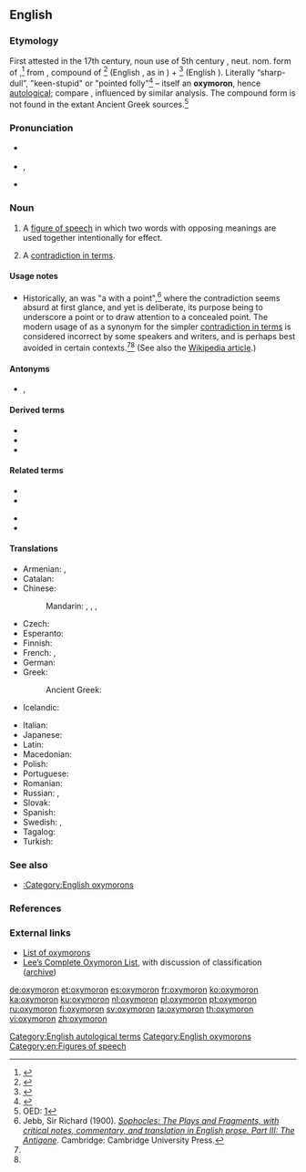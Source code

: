{{also|Oxymoron|oxymóron}}
==English==
{{was wotd|2006|July|12}}
{{wikipedia}}

===Etymology===
First attested in the 17th century, noun use of 5th century {{etyl|la|en}} {{m|la|oxymorum|oxymōrum|pos=adj}}, neut. nom. form of {{m|la|oxymorus|oxymōrus|pos=adj}},<ref name="L+S">{{R:L&S|1=oxymōrus|2=oxymorus}}</ref> from {{etyl|grc|en}} {{m|grc|ὀξύμωρος||}}, compound of {{m|grc|ὀξύς||sharp, keen, pointed}}<ref>{{R:LSJ|1=o)cu/s2|w=ὀξύς}}</ref> (English {{m|en|oxy-}}, as in {{m|en|oxygen}}) + {{m|grc|μωρός||dull, stupid, folly}}<ref>{{R:LSJ|1=mwro/s|w=μωρός}}</ref> (English {{m|en|moron||stupid person}}). Literally “sharp-dull”, "keen-stupid" or "pointed folly"<ref name="LSJ">{{R:LSJ|1=o)cu/mwros|w=ὀξύμωρος}}</ref> – itself an '''oxymoron''', hence [[autological]]; compare {{m|en|sophomore|lit=wise fool}}, influenced by similar analysis. The compound form {{m|grc|ὀξύμωρον}} is not found in the extant Ancient Greek sources.<ref>OED: [http://dictionary.oed.com.ezproxy.sfpl.org/cgi/entry/50168789]</ref>

===Pronunciation===
* {{a|UK}} {{IPA|/ɒksɪˈmɔːɹɒn/|lang=en}}
* {{a|US}} {{enPR|äk-sē-môrʹ-än|äk-sĭ-môrʹ-än}}, {{IPA|/ˌɑksiˈmɔɹɑn/|/ɑksɪˈmɔɹɑn/|lang=en}}
* {{audio|en-us-oxymoron.ogg|Audio (US)|lang=en}}

===Noun===
{{en-noun|s|oxymora}}

# A [[figure of speech]] in which two words with opposing meanings are used together intentionally for effect.
# {{lb|en|general}} A [[contradiction in terms]].

====Usage notes====
* Historically, an {{m|en||oxymoron}} was "a {{m|en|paradox}} with a point",<ref>Jebb, Sir Richard (1900). ''[http://www.perseus.tufts.edu/hopper/text?doc=Perseus:text:1999.04.0023:text=comm:commline=74&highlight=o%29cu%2Fmwron Sophocles: The Plays and Fragments, with critical notes, commentary, and translation in English prose. Part III: The Antigone]''. Cambridge: Cambridge University Press.</ref> where the contradiction seems absurd at first glance, and yet is deliberate, its purpose being to underscore a point or to draw attention to a concealed point. The modern usage of {{m|en||oxymoron}} as a synonym for the simpler [[contradiction in terms]] is considered incorrect by some speakers and writers, and is perhaps best avoided in certain contexts.<ref name="L+S" /><ref name="LSJ" /> (See also the [[w:oxymoron|Wikipedia article]].)

====Antonyms====
* {{l|en|pleonasm}}, {{l|en|redundancy}}

====Derived terms====
* {{l|en|oxymoronic}}
* {{l|en|oxymoronically}}
* {{l|en|oxymoronicness}}

====Related terms====
{{rel-top}}
* {{l|en|moron}}
* {{l|en|oxy-}}
{{rel-mid}}
* {{l|en|paradox}}
* {{l|en|sophomore}}
{{rel-bottom}}

====Translations====
{{trans-top|figure of speech}}
* Armenian: {{t+|hy|նրբաբանություն}}, {{t|hy|օքսիմորոն}}
* Catalan: {{t|ca|oxímoron|m}}
* Chinese:
*: Mandarin: {{t|cmn|矛盾修飾法|sc=Hani}}, {{t|cmn|矛盾修饰法|tr=máodùn xiūshìfǎ|sc=Hani}}, {{t|cmn|矛盾語|sc=Hani}}, {{t|cmn|矛盾语|tr=máodùnyǔ|sc=Hani}}
* Czech: {{t|cs|oxymóron|m}}
* Esperanto: {{t|eo|oksimoro}}
* Finnish: {{t+|fi|oksymoron}}
* French: {{t+|fr|oxymore|m}}, {{t|fr|keekeeli|p}}
* German: {{t+|de|Oxymoron|n}}
* Greek: {{t|el|οξύμωρο σχήμα|n}}
*: Ancient Greek: {{t|el|ὀξύμωρον|n}}
* Icelandic: {{t+|is|refhvörf|n-p}}
{{trans-mid}}
* Italian: {{t+|it|ossimoro|m}}
* Japanese: {{t|ja|撞着語法|tr=どうちゃくごほう, dōchaku gohō|sc=Jpan}}
* Latin: {{t|la|oxymorum|n}}
* Macedonian: {{t|mk|оксиморон|m|tr=oksimóron|sc=Cyrl}}
* Polish: {{t+|pl|oksymoron|m-in}}
* Portuguese: {{t+|pt|oxímoro|m}}
* Romanian: {{t+|ro|oximoron|n}}
* Russian: {{t+|ru|окси́морон|m}}, {{t+|ru|оксю́морон|m}}
* Slovak: {{t|sk|oxymorón|m}}
* Spanish: {{t+|es|oxímoron|m}}
* Swedish: {{t+|sv|oxymoron}}, {{t|sv|självmotsägelse}}
* Tagalog: {{t|tl|kulanglabis}}
* Turkish: {{t|tr|oksimoron|n}}
{{trans-bottom}}

{{trans-see|contradiction in terms}}

===See also===
* [[:Category:English oxymorons]]

===References===
<references/>

===External links===
* [http://www.atlantamortgagegroup.com/oxymoronlist.htm List of oxymorons]
* [http://lee.critesclan.com/oxymorons.html Lee’s Complete Oxymoron List], with discussion of classification ([http://web.archive.org/web/20080617020051/http://lee.critesclan.com/oxymorons.html archive])

[[Category:English autological terms]]
[[Category:English oxymorons]]
[[Category:en:Figures of speech]]

[[de:oxymoron]]
[[et:oxymoron]]
[[es:oxymoron]]
[[fr:oxymoron]]
[[ko:oxymoron]]
[[ka:oxymoron]]
[[ku:oxymoron]]
[[nl:oxymoron]]
[[pl:oxymoron]]
[[pt:oxymoron]]
[[ru:oxymoron]]
[[fi:oxymoron]]
[[sv:oxymoron]]
[[ta:oxymoron]]
[[th:oxymoron]]
[[vi:oxymoron]]
[[zh:oxymoron]]